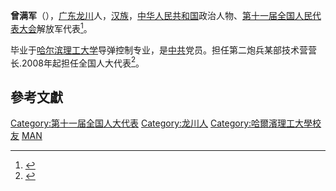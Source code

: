 '''曾满军'''（{{bd|1974年||}}），[[广东|广东]][[龙川|龙川]]人，[[汉族|汉族]]，[[中华人民共和国|中华人民共和国]]政治人物、[[第十一届全国人民代表大会|第十一届全国人民代表大会]]解放军代表<ref>{{cite web|author=新华网|title=第十一届全国人大代表|url=http://news.xinhuanet.com/ziliao/2008-03/03/content_7708230.htm?node=36628|publisher=新华网|accessdate=2014-01-07|archive-date=2014-01-10|archive-url=https://web.archive.org/web/20140110211415/http://news.xinhuanet.com/ziliao/2008-03/03/content_7708230.htm?node=36628|dead-url=no}}</ref>。

毕业于[[哈尔滨理工大学|哈尔滨理工大学]]导弹控制专业，是[[中共|中共]]党员。担任第二炮兵某部技术营营长.2008年起担任全国人大代表<ref>{{cite news|title=全国人大代表信息-曾满军|url= http://210.82.31.1:8084/delegate/viewDelegate.action?dbid=112970|accessdate=2013-04-05|newspaper=全国人大网|archive-url=https://web.archive.org/web/20140527220527/http://www.npc.gov.cn/delegate/viewDelegate.action?dbid=112970|archive-date=2014-05-27|dead-url=yes}}</ref>。

==參考文獻==
{{reflist}}
[[Category:第十一届全国人大代表|Category:第十一届全国人大代表]]
[[Category:龙川人|Category:龙川人]]
[[Category:哈爾濱理工大學校友|Category:哈爾濱理工大學校友]]
[[Category:曾姓|MAN]]